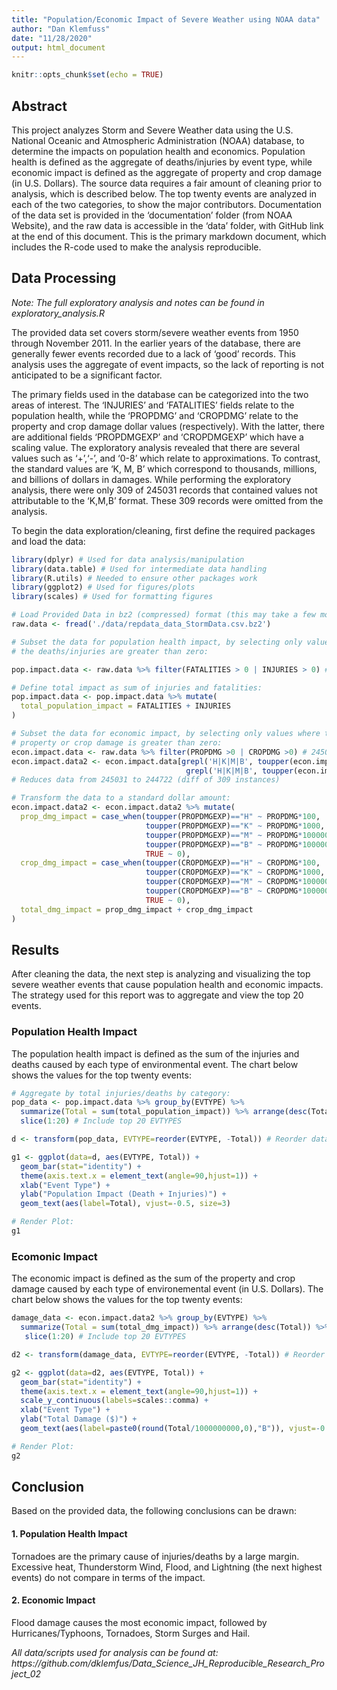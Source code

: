 ```yaml
---
title: "Population/Economic Impact of Severe Weather using NOAA data"
author: "Dan Klemfuss"
date: "11/28/2020"
output: html_document
---
```


```r
knitr::opts_chunk$set(echo = TRUE)
```

## Abstract

This project analyzes Storm and Severe Weather data using the U.S. National
Oceanic and Atmospheric Administration (NOAA) database, to determine the impacts
on population health and economics. Population health is defined as the aggregate
of deaths/injuries by event type, while economic impact is defined as the aggregate
of property and crop damage (in U.S. Dollars). The source data requires a fair 
amount of cleaning prior to analysis, which is described below. The top twenty 
events are analyzed in each of the two categories, to show the major contributors. 
Documentation of the data set is provided in the 'documentation' folder (from 
NOAA Website), and the raw data is accessible in the 'data' folder, with GitHub
link at the end of this document. This is the primary markdown document, which 
includes the R-code used to make the analysis reproducible. 

## Data Processing

*Note: The full exploratory analysis and notes can be found in exploratory_analysis.R*

The provided data set covers storm/severe weather events from 1950 through 
November 2011. In the earlier years of the database, there are generally fewer
events recorded due to a lack of 'good' records. This analysis uses the aggregate
of event impacts, so the lack of reporting is not anticipated to be a significant
factor. 

The primary fields used in the database can be categorized into the two areas of 
interest. The 'INJURIES' and 'FATALITIES' fields relate to the population health, 
while the 'PROPDMG' and 'CROPDMG' relate to the property and crop damage dollar
values (respectively). With the latter, there are additional fields 'PROPDMGEXP'
and 'CROPDMGEXP' which have a scaling value. The exploratory analysis revealed 
that there are several values such as '+','-', and '0-8' which relate to 
approximations. To contrast, the standard values are 'K, M, B' which correspond 
to thousands, millions, and billions of dollars in damages. While performing the
exploratory analysis, there were only 309 of 245031 records that contained values
not attributable to the 'K,M,B' format. These 309 records were omitted from the 
analysis. 

To begin the data exploration/cleaning, first define the required packages and 
load the data: 

```r
library(dplyr) # Used for data analysis/manipulation
library(data.table) # Used for intermediate data handling
library(R.utils) # Needed to ensure other packages work
library(ggplot2) # Used for figures/plots
library(scales) # Used for formatting figures 

# Load Provided Data in bz2 (compressed) format (this may take a few moments): 
raw.data <- fread('./data/repdata_data_StormData.csv.bz2')

# Subset the data for population health impact, by selecting only values where
# the deaths/injuries are greater than zero: 

pop.impact.data <- raw.data %>% filter(FATALITIES > 0 | INJURIES > 0) # 21929 obs

# Define total impact as sum of injuries and fatalities: 
pop.impact.data <- pop.impact.data %>% mutate(
  total_population_impact = FATALITIES + INJURIES
)

# Subset the data for economic impact, by selecting only values where the 
# property or crop damage is greater than zero: 
econ.impact.data <- raw.data %>% filter(PROPDMG >0 | CROPDMG >0) # 245031 obs
econ.impact.data2 <- econ.impact.data[grepl('H|K|M|B', toupper(econ.impact.data$PROPDMGEXP)) |
                                       grepl('H|K|M|B', toupper(econ.impact.data$CROPDMGEXP)),]
# Reduces data from 245031 to 244722 (diff of 309 instances)

# Transform the data to a standard dollar amount: 
econ.impact.data2 <- econ.impact.data2 %>% mutate(
  prop_dmg_impact = case_when(toupper(PROPDMGEXP)=="H" ~ PROPDMG*100,
                              toupper(PROPDMGEXP)=="K" ~ PROPDMG*1000,
                              toupper(PROPDMGEXP)=="M" ~ PROPDMG*1000000,
                              toupper(PROPDMGEXP)=="B" ~ PROPDMG*1000000000,
                              TRUE ~ 0),
  crop_dmg_impact = case_when(toupper(CROPDMGEXP)=="H" ~ CROPDMG*100,
                              toupper(CROPDMGEXP)=="K" ~ CROPDMG*1000,
                              toupper(CROPDMGEXP)=="M" ~ CROPDMG*1000000,
                              toupper(CROPDMGEXP)=="B" ~ CROPDMG*1000000000,
                              TRUE ~ 0),
  total_dmg_impact = prop_dmg_impact + crop_dmg_impact
)
```
## Results

After cleaning the data, the next step is analyzing and visualizing the top severe
weather events that cause population health and economic impacts. The strategy 
used for this report was to aggregate and view the top 20 events. 

### Population Health Impact

The population health impact is defined as the sum of the injuries and deaths 
caused by each type of environmental event. The chart below shows the values for 
the top twenty events: 

```r
# Aggregate by total injuries/deaths by category: 
pop_data <- pop.impact.data %>% group_by(EVTYPE) %>%
  summarize(Total = sum(total_population_impact)) %>% arrange(desc(Total)) %>%
  slice(1:20) # Include top 20 EVTYPES

d <- transform(pop_data, EVTYPE=reorder(EVTYPE, -Total)) # Reorder data (high-low)

g1 <- ggplot(data=d, aes(EVTYPE, Total)) + 
  geom_bar(stat="identity") +
  theme(axis.text.x = element_text(angle=90,hjust=1)) +
  xlab("Event Type") + 
  ylab("Population Impact (Death + Injuries)") +
  geom_text(aes(label=Total), vjust=-0.5, size=3)

# Render Plot: 
g1

```

### Ecomonic Impact

The economic impact is defined as the sum of the property and crop damage caused 
by each type of environemental event (in U.S. Dollars). The chart below shows the
values for the top twenty events: 

```r
damage_data <- econ.impact.data2 %>% group_by(EVTYPE) %>%
  summarize(Total = sum(total_dmg_impact)) %>% arrange(desc(Total)) %>%
   slice(1:20) # Include top 20 EVTYPES

d2 <- transform(damage_data, EVTYPE=reorder(EVTYPE, -Total)) # Reorder data (high-low)

g2 <- ggplot(data=d2, aes(EVTYPE, Total)) + 
  geom_bar(stat="identity") +
  theme(axis.text.x = element_text(angle=90,hjust=1)) + 
  scale_y_continuous(labels=scales::comma) +
  xlab("Event Type") +
  ylab("Total Damage ($)") +
  geom_text(aes(label=paste0(round(Total/1000000000,0),"B")), vjust=-0.5, size=3)

# Render Plot:
g2

```

## Conclusion

Based on the provided data, the following conclusions can be drawn: 

#### 1. Population Health Impact
Tornadoes are the primary cause of injuries/deaths by a large margin. Excessive
heat, Thunderstorm Wind, Flood, and Lightning (the next highest events) do not 
compare in terms of the impact.

#### 2. Economic Impact
Flood damage causes the most economic impact, followed by Hurricanes/Typhoons, 
Tornadoes, Storm Surges and Hail. 

*All data/scripts used for analysis can be found at: https://github.com/dklemfus/Data_Science_JH_Reproducible_Research_Project_02*




